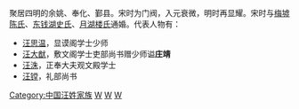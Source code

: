 聚居四明的余姚、奉化、鄞县。宋时为门阀，入元衰微，明时再显耀。宋时与[[梅墟陈氏|梅墟陈氏]]、[[东钱湖史氏|东钱湖史氏]]、[[月湖楼氏|月湖楼氏]]通婚。代表人物有：
* [[汪思温|汪思温]]，显谟阁学士少师
* [[汪大猷|汪大猷]]，敷文阁学士吏部尚书赠少师谥'''庄靖'''
* [[汪洙|汪洙]]，正奉大夫观文殿学士
* [[汪镗|汪镗]]，礼部尚书

[[Category:中国汪姓家族|Category:中国汪姓家族]]
[[Category:鄞县家族|W]]
[[Category:余姚人|W]]
[[Category:奉化人|W]]